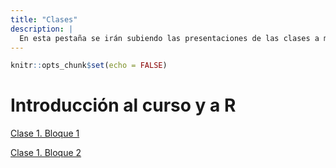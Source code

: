 ```yaml
---
title: "Clases"
description: |
  En esta pestaña se irán subiendo las presentaciones de las clases a medida que se vayan ejecutando. 
---
```


```r
knitr::opts_chunk$set(echo = FALSE)
```

# Introducción al curso y a R

[Clase 1. Bloque 1](https://dadc1ucsh2021.netlify.app/clases/clase0/clase0.html)

[Clase 1. Bloque 2](https://dadc1ucsh2021.netlify.app/clases/clase0/clase0.html)
